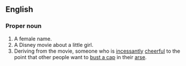 ==English==
===Proper noun===
#A female name.
#A Disney movie about a little girl.
#Deriving from the movie, someone who is [[incessantly]] [[cheerful]] to the point that other people want to [[bust a cap]] in their [[arse]].